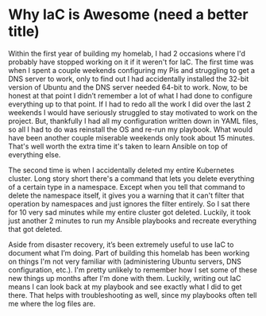 # Why IaC is Awesome (need a better title)

Within the first year of building my homelab, I had 2 occasions where I'd probably have stopped working on it if it weren't for IaC. The first time was when I spent a couple weekends configuring my Pis and struggling to get a DNS server to work, only to find out I had accidentally installed the 32-bit version of Ubuntu and the DNS server needed 64-bit to work. Now, to be honest at that point I didn’t remember a lot of what I had done to configure everything up to that point. If I had to redo all the work I did over the last 2 weekends I would have seriously struggled to stay motivated to work on the project. But, thankfully I had all my configuration written down in YAML files, so all I had to do was reinstall the OS and re-run my playbook. What would have been another couple miserable weekends only took about 15 minutes. That's well worth the extra time it's taken to learn Ansible on top of everything else.

The second time is when I accidentally deleted my entire Kubernetes cluster. Long story short there's a command that lets you delete everything of a certain type in a namespace. Except when you tell that command to delete the namespace itself, it gives you a warning that it can't filter that operation by namespaces and just ignores the filter entirely. So I sat there for 10 very sad minutes while my entire cluster got deleted. Luckily, it took just another 2 minutes to run my Ansible playbooks and recreate everything that got deleted.

Aside from disaster recovery, it’s been extremely useful to use IaC to document what I’m doing. Part of building this homelab has been working on things I'm not very familiar with (administering Ubuntu servers, DNS configuration, etc.). I'm pretty unlikely to remember how I set some of these new things up months after I'm done with them. Luckily, writing out IaC means I can look back at my playbook and see exactly what I did to get there. That helps with troubleshooting as well, since my playbooks often tell me where the log files are.

